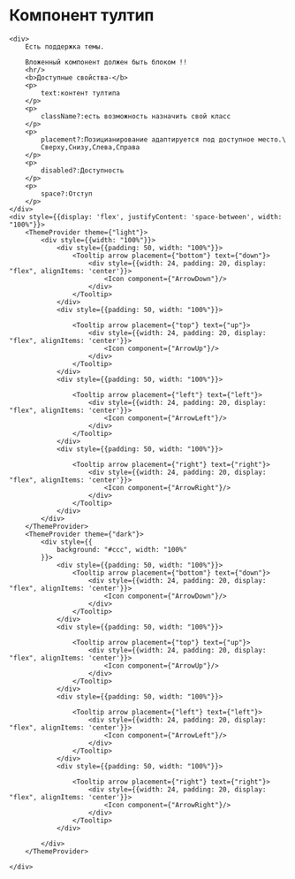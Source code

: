 

# Компонент тултип
<div>


    <div>
        Есть поддержка темы.

        Вложенный компонент должен быть блоком !!
        <hr/>
        <b>Доступные свойства-</b>
        <p>
            text:контент тултипа
        </p>
        <p>
            className?:есть возможность назначить свой класс
        </p>
        <p>
            placement?:Позицианирование адаптируется под доступное место.\
            Сверху,Снизу,Слева,Справа
        </p>
        <p>
            disabled?:Доступность
        </p>
        <p>
            space?:Отступ
        </p>
    </div>
    <div style={{display: 'flex', justifyContent: 'space-between', width: "100%"}}>
        <ThemeProvider theme={"light"}>
            <div style={{width: "100%"}}>
                <div style={{padding: 50, width: "100%"}}>
                    <Tooltip arrow placement={"bottom"} text={"down"}>
                        <div style={{width: 24, padding: 20, display: "flex", alignItems: 'center'}}>
                            <Icon component={"ArrowDown"}/>
                        </div>
                    </Tooltip>
                </div>
                <div style={{padding: 50, width: "100%"}}>

                    <Tooltip arrow placement={"top"} text={"up"}>
                        <div style={{width: 24, padding: 20, display: "flex", alignItems: 'center'}}>
                            <Icon component={"ArrowUp"}/>
                        </div>
                    </Tooltip>
                </div>
                <div style={{padding: 50, width: "100%"}}>

                    <Tooltip arrow placement={"left"} text={"left"}>
                        <div style={{width: 24, padding: 20, display: "flex", alignItems: 'center'}}>
                            <Icon component={"ArrowLeft"}/>
                        </div>
                    </Tooltip>
                </div>
                <div style={{padding: 50, width: "100%"}}>

                    <Tooltip arrow placement={"right"} text={"right"}>
                        <div style={{width: 24, padding: 20, display: "flex", alignItems: 'center'}}>
                            <Icon component={"ArrowRight"}/>
                        </div>
                    </Tooltip>
                </div>
            </div>
        </ThemeProvider>
        <ThemeProvider theme={"dark"}>
            <div style={{
                background: "#ccc", width: "100%"
            }}>
                <div style={{padding: 50, width: "100%"}}>
                    <Tooltip arrow placement={"bottom"} text={"down"}>
                        <div style={{width: 24, padding: 20, display: "flex", alignItems: 'center'}}>
                            <Icon component={"ArrowDown"}/>
                        </div>
                    </Tooltip>
                </div>
                <div style={{padding: 50, width: "100%"}}>

                    <Tooltip arrow placement={"top"} text={"up"}>
                        <div style={{width: 24, padding: 20, display: "flex", alignItems: 'center'}}>
                            <Icon component={"ArrowUp"}/>
                        </div>
                    </Tooltip>
                </div>
                <div style={{padding: 50, width: "100%"}}>

                    <Tooltip arrow placement={"left"} text={"left"}>
                        <div style={{width: 24, padding: 20, display: "flex", alignItems: 'center'}}>
                            <Icon component={"ArrowLeft"}/>
                        </div>
                    </Tooltip>
                </div>
                <div style={{padding: 50, width: "100%"}}>

                    <Tooltip arrow placement={"right"} text={"right"}>
                        <div style={{width: 24, padding: 20, display: "flex", alignItems: 'center'}}>
                            <Icon component={"ArrowRight"}/>
                        </div>
                    </Tooltip>
                </div>

            </div>
        </ThemeProvider>

    </div>

</div>





